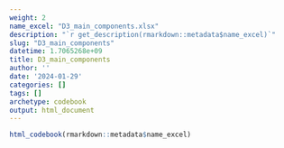 ```yaml
---
weight: 2
name_excel: "D3_main_components.xlsx"
description: "`r get_description(rmarkdown::metadata$name_excel)`"
slug: "D3_main_components"
datetime: 1.7065268e+09
title: D3_main_components
author: ''
date: '2024-01-29'
categories: []
tags: []
archetype: codebook
output: html_document
---
```


```r
html_codebook(rmarkdown::metadata$name_excel)
```
